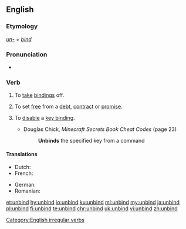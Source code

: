 ==English==

===Etymology===
''[[un-]] + [[bind]]''

===Pronunciation===
* {{IPA|/ʌnˈbaɪnd/|lang=en}}
*: {{rhymes|aɪnd|lang=en}}

===Verb===
{{en-verb|unbinds|unbinding|unbound|unbound|past_ptc2=unbounden|past_ptc2_qual=rare}}

# {{lb|en|transitive}} To [[take off|take]] [[binding]]s off.
# {{lb|en|transitive|figuratively}} To set [[free]] from a [[debt]], [[contract]] or [[promise]].
# {{lb|en|computing|transitive}} To [[disable]] a [[key binding]].
#* Douglas Chick, ''Minecraft Secrets Book Cheat Codes'' (page 23)
#*: '''Unbinds''' the specified key from a command

====Translations====
{{trans-top|take bindings off}}
* Dutch: {{t+|nl|ontbinden}}
* French: {{t+|fr|détacher}}
{{trans-mid}}
* German: {{t|de|losbinden}}
* Romanian: {{t+|ro|dezlega}}
{{trans-bottom}}

[[Category:English irregular verbs]]

[[et:unbind]]
[[hy:unbind]]
[[io:unbind]]
[[ku:unbind]]
[[ml:unbind]]
[[my:unbind]]
[[ja:unbind]]
[[pl:unbind]]
[[fi:unbind]]
[[te:unbind]]
[[chr:unbind]]
[[uk:unbind]]
[[vi:unbind]]
[[zh:unbind]]
